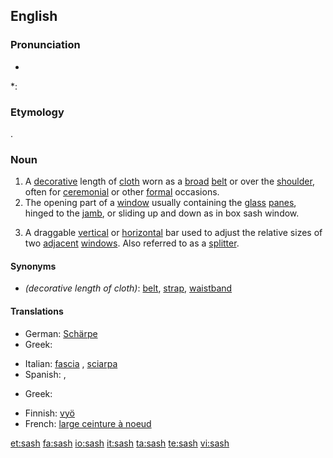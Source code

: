 ==English==

===Pronunciation===
* {{audio|en-us-sash.ogg|Audio (US)}}

*: {{rhymes|æʃ}}

===Etymology===
{{etyl|ar}} {{term|شاش|sc=Arab|tr=šāš||muslin cloth}}.

===Noun===
{{en-noun|sash|es}}

# A [[decorative]] length of [[cloth]] worn as a [[broad]] [[belt]] or over the [[shoulder]], often for [[ceremonial]] or other [[formal]] occasions.
# The opening part of a [[window]] usually containing the [[glass]] [[panes]], hinged to the [[jamb]], or sliding up and down as in box sash window.
# {{software|graphical user interface}} A draggable [[vertical]] or [[horizontal]] bar used to adjust the relative sizes of two [[adjacent]] [[window]]s.  Also referred to as a [[splitter]].

====Synonyms====
* ''(decorative length of cloth)'': [[belt]], [[strap]], [[waistband]]

====Translations====
{{trans-top|decorative length of cloth}}
* German: [[Schärpe]] {{f}}
* Greek: {{t|el|ζώνη|tr=zóni|f|sc=Grek}}
{{trans-mid}}
* Italian: [[fascia]] {{f}}, [[sciarpa]] {{f}}
* Spanish: {{t|es|banda|f}}, {{t|es|faja|f}}
{{trans-bottom}}

{{trans-top|opening part of a window}}
* Greek: {{t|el|ορθοστάτης|tr=orthostátis|m|sc=Grek}}
{{trans-mid}}
{{trans-bottom}}

{{checktrans-top}}
* Finnish: [[vyö]]
* French: [[large ceinture à noeud]]
{{checktrans-bottom}}

[[et:sash]]
[[fa:sash]]
[[io:sash]]
[[it:sash]]
[[ta:sash]]
[[te:sash]]
[[vi:sash]]